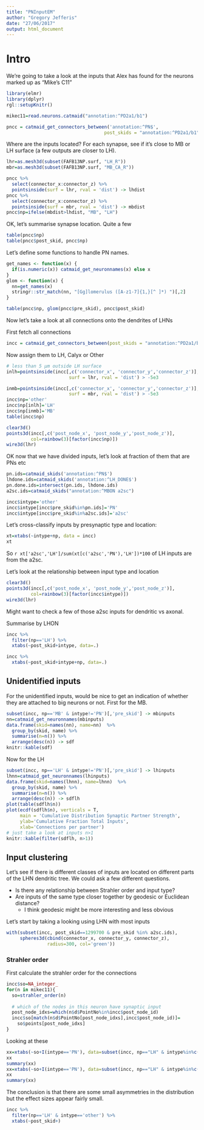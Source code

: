 ```yaml
---
title: "PNInputEM"
author: "Gregory Jefferis"
date: "27/06/2017"
output: html_document
---
```


# Intro

We're going to take a look at the inputs that Alex has found for the neurons
marked up as "Mike's C11"

```r
library(elmr)
library(dplyr)
rgl::setupKnitr()
```


```r
mikec11=read.neurons.catmaid("annotation:^PD2a1/b1")
```

```r
pncc = catmaid_get_connectors_between('annotation:^PN$', 
                                    post_skids = "annotation:^PD2a1/b1")
```

Where are the inputs located? For each synapse, see if it's close to MB or LH
surface (a few outputs are closer to LH).

```r
lhr=as.mesh3d(subset(FAFB13NP.surf, "LH_R"))
mbr=as.mesh3d(subset(FAFB13NP.surf, "MB_CA_R"))

pncc %>% 
  select(connector_x:connector_z) %>%
  pointsinside(surf = lhr, rval = 'dist') -> lhdist
pncc %>% 
  select(connector_x:connector_z) %>%
  pointsinside(surf = mbr, rval = 'dist') -> mbdist
pncc$np=ifelse(mbdist>lhdist, "MB", "LH")
```

OK, let's summarise synapse location. Quite a few 

```r
table(pncc$np)
table(pncc$post_skid, pncc$np)
```

Let's define some functions to handle PN names.

```r
get_names <- function(x) {
  if(is.numeric(x)) catmaid_get_neuronnames(x) else x
}
glom <- function(x) {
  nn=get_names(x)
  stringr::str_match(nn, "[Gg]lomerulus ([A-z1-7]{1,}[^ ]*) ")[,2]
}
```

```r
table(pncc$np, glom(pncc$pre_skid), pncc$post_skid)
```

Now let's take a look at all connections onto the dendrites of LHNs

First fetch all connections

```r
incc = catmaid_get_connectors_between(post_skids = "annotation:^PD2a1/b1")
```

Now assign them to LH, Calyx or Other
```r
# less than 5 µm outside LH surface
inlh=pointsinside(incc[,c('connector_x', 'connector_y','connector_z')],
                       surf = lhr, rval = 'dist') > -5e3

inmb=pointsinside(incc[,c('connector_x', 'connector_y','connector_z')],
                       surf = mbr, rval = 'dist') > -5e3
incc$np='other'
incc$np[inlh]='LH'
incc$np[inmb]='MB'
table(incc$np)
```

```r
clear3d()
points3d(incc[,c('post_node_x', 'post_node_y','post_node_z')],
         col=rainbow(3)[factor(incc$np)])
wire3d(lhr)
```

OK now that we have divided inputs, let's look at fraction of them that are 
PNs etc

```r
pn.ids=catmaid_skids('annotation:^PN$')
lhdone.ids=catmaid_skids('annotation:^LH_DONE$')
pn.done.ids=intersect(pn.ids, lhdone.ids)
a2sc.ids=catmaid_skids("annotation:^MBON a2sc")
```

```r
incc$intype='other'
incc$intype[incc$pre_skid%in%pn.ids]='PN'
incc$intype[incc$pre_skid%in%a2sc.ids]='a2sc'
```

Let's cross-classify inputs by presynaptic type and location:

```r
xt=xtabs(~intype+np, data = incc)
xt
```

So `r xt['a2sc','LH']/sum(xt[c('a2sc','PN'),'LH'])*100` of LH inputs are from
the a2sc.

Let's look at the relationship between input type and location

```r
clear3d()
points3d(incc[,c('post_node_x', 'post_node_y','post_node_z')],
         col=rainbow(3)[factor(incc$intype)])
wire3d(lhr)
```

Might want to check a few of those a2sc inputs for dendritic vs axonal.

Summarise by LHON

```r
incc %>%
  filter(np=='LH') %>%
  xtabs(~post_skid+intype, data=.)
```


```r
incc %>%
  xtabs(~post_skid+intype+np, data=.)
```


## Unidentified inputs

For the unidentified inputs, would be nice to get an indication of 
whether they are attached to big neurons or not. First for the MB.

```r
subset(incc, np=='MB' & intype!='PN')[,'pre_skid'] -> mbinputs
nn=catmaid_get_neuronnames(mbinputs) 
data.frame(skid=names(nn), name=nn)  %>% 
  group_by(skid, name) %>% 
  summarise(n=n()) %>% 
  arrange(desc(n)) -> sdf
knitr::kable(sdf)
```

Now for the LH

```r
subset(incc, np=='LH' & intype!='PN')[,'pre_skid'] -> lhinputs
lhnn=catmaid_get_neuronnames(lhinputs) 
data.frame(skid=names(lhnn), name=lhnn)  %>% 
  group_by(skid, name) %>% 
  summarise(n=n()) %>% 
  arrange(desc(n)) -> sdflh
plot(table(sdflh$n))
plot(ecdf(sdflh$n), verticals = T, 
     main = 'Cumulative Distribution Synaptic Partner Strength',
     ylab='Cumulative Fraction Total Inputs',
     xlab='Connections per partner')
# just take a look at inputs n>1
knitr::kable(filter(sdflh, n>1))
```


## Input clustering

Let's see if there is different classes of inputs are located on different
parts of the LHN dendritic tree. We could ask a few different questions.

* Is there any relationship between Strahler order and input type?
* Are inputs of the same type closer together by geodesic or Euclidean distance?
  * I think geodesic might be more interesting and less obvious

Let's start by taking a looking using LHN with most inputs

```r
with(subset(incc, post_skid==1299700 & pre_skid %in% a2sc.ids),
     spheres3d(cbind(connector_x, connector_y, connector_z), 
               radius=300, col='green'))
```

### Strahler order
First calculate the strahler order for the connections
```r
incc$so=NA_integer_
for(n in mikec11){
  so=strahler_order(n)
  
  # which of the nodes in this neuron have synaptic input
  post_node_idxs=which(n$d$PointNo%in%incc$post_node_id)
  incc$so[match(n$d$PointNo[post_node_idxs],incc$post_node_id)]=
    so$points[post_node_idxs]
}
```

Looking at these 

```r
xx=xtabs(~so+I(intype=='PN'), data=subset(incc, np=="LH" & intype%in%c("PN","other")))
xx
summary(xx)
xx=xtabs(~so+I(intype=='PN'), data=subset(incc, np=="LH" & intype%in%c("PN","a2sc")))
xx
summary(xx)
```

The conclusion is that there are some small asymmetries in the distribution but 
the effect sizes appear fairly small.

```r
incc %>%
  filter(np=='LH' & intype=='other') %>%
  xtabs(~post_skid+)
```

